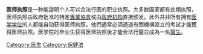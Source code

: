 {{Expand language|1=en|time=2021-02-16T13:29:55+00:00}}
'''医师执照'''是一种能證明个人可以合法行医的职业执照。大多数国家都有此類执照，医师执照由政府批准的特定[[專業協會|專業協會]]或由[[政府机构|政府机构]]直接颁发。此外并非所有拥有[[医学学士|医学学位]]的人都能自动获得医师执照，他們通常必須通過有關機構設立的考試才能獲得医师执照。医学院的毕业生获得医师执照後才能合法行醫並成為一名[[醫生|醫生]]。

[[Category:医生|Category:医生]]
[[Category:保健法|Category:保健法]]
